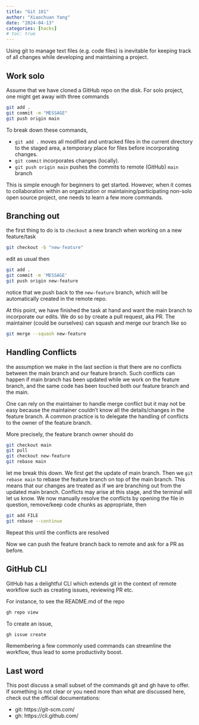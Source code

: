 ---
title: "Git 101"
author: "Xiaochuan Yang"
date: "2024-04-13"
categories: [hacks]
# toc: true
---

Using git to manage text files (e.g. code files) is inevitable for keeping track of all changes while developing and maintaining a project.   

## Work solo

Assume that we have cloned a GitHub repo on the disk. For solo project, one might get away with three commands  
```bash
git add .
git commit -m "MESSAGE"
git push origin main
```
To break down these commands,  

- `git add .`  moves all modified and untracked files in the current directory to the staged area, a temporary place for files before incorporating changes.  
- `git commit` incorporates changes (locally). 
- `git push origin main` pushes the commits to remote (GitHub) `main` branch 

This is simple enough for beginners to get started. However, when it comes to collaboration within an  organization or maintaining/participating non-solo open source project, one needs to learn a few more commands. 

## Branching out

the first thing to do is to `checkout` a new branch when working on a new feature/task
```bash
git checkout -b "new-feature"
```
edit as usual then     
```bash
git add . 
git commit -m 'MESSAGE'
git push origin new-feature
```
notice that we push back to the `new-feature` branch, which will be automatically created in the remote repo. 

At this point, we have finished the task at hand and want the main branch to incorporate our edits. We do so by create a pull request, aka PR. The maintainer (could be ourselves) can squash and merge our branch like so

```bash
git merge --squash new-feature
```


## Handling Conflicts

the assumption we make in the last section is that there are no conflicts between the main branch and our feature branch. Such conflicts can happen if main branch has been updated while we work on the feature branch, and the same code has been touched both our feature branch and the main.  

One can rely on the maintainer to handle merge conflict but it may not be easy because the maintainer couldn't know all the details/changes  in the feature branch.  A common practice is to delegate the handling of conflicts to the owner of the feature branch.  

More precisely, the feature branch owner should do
```bash
git checkout main
git pull
git checkout new-feature
git rebase main
```
let me break this down.  We first get the update of main branch. Then we `git rebase main` to rebase the feature branch on top of the main branch. This  means that our changes are treated as if we are branching out from the updated main branch.  Conflicts may arise at this stage, and the terminal will let us know. We now manually resolve the conflicts by opening the file in question,  remove/keep code chunks as appropriate, then 

```bash
git add FILE
git rebase --continue
```

Repeat this until the conflicts are resolved 

Now we can push the feature branch back to remote and ask for a PR as before. 


## GitHub CLI

GitHub has a delightful CLI which extends git in the context of remote workflow such as creating issues, reviewing PR etc.

For instance, to see the README.md of the repo

```bash
gh repo view 
```

To create an issue, 
```bash
gh issue create
```
Remembering a few commonly used commands can streamline the workflow, thus lead to some  productivity boost. 



## Last word

This post discuss a small subset of the commands git and gh have to offer. If something is not clear or you need more than what are discussed here, check out the official documentations:

- git: https://git-scm.com/
- gh:  https://cli.github.com/

